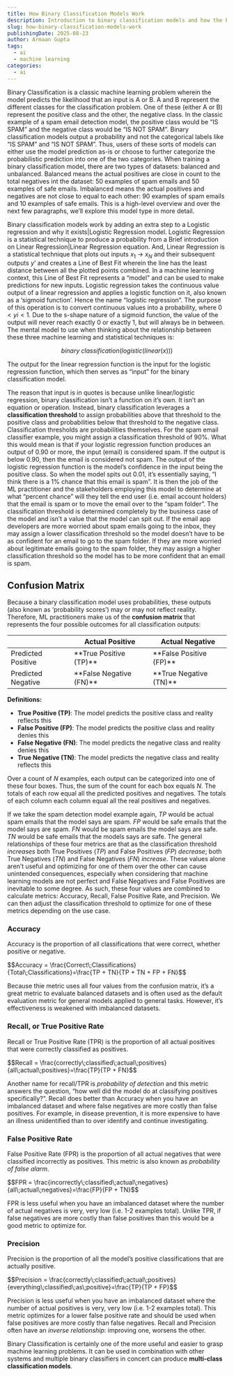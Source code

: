 ```yaml
---
title: How Binary Classification Models Work
description: Introduction to binary classification models and how the build on top of logistic regression.
slug: how-binary-classification-models-work
publishingDate: 2025-08-23
author: Armaan Gupta
tags:
  - ai
  - machine learning
categories:
  - ai
---
```

Binary Classification is a classic machine learning problem wherein the model predicts the likelihood that an input is A or B. A and B represent the different classes for the classification problem. One of these (either A or B) represent the positive class and the other, the negative class. In the classic example of a spam email detection model, the positive class would be “IS SPAM” and the negative class would be “IS NOT SPAM”. Binary classification models output a probability and not the categorical labels like “IS SPAM” and “IS NOT SPAM”. Thus, users of these sorts of models can either use the model prediction as-is or choose to further categorize the probabilistic prediction into one of the two categories. When training a binary classification model, there are two types of datasets: balanced and unbalanced. Balanced means the actual positives are close in count to the total negatives int the dataset: 50 examples of spam emails and 50 examples of safe emails. Imbalanced means the actual positives and negatives are not close to equal to each other: 90 examples of spam emails and 10 examples of safe emails. This is a high-level overview and over the next few paragraphs, we’ll explore this model type in more detail.

Binary classification models work by adding an extra step to a Logistic regression and why it exists|Logistic Regression model. Logistic Regression is a statistical technique to produce a probability from a Brief introduction on Linear Regression|Linear Regression equation. And, Linear Regression is a statistical technique that plots out inputs $x_1$ → $x_N$ and their subsequent outputs $y’$ and creates a Line of Best Fit wherein the line has the least distance between all the plotted points combined. In a machine learning context, this Line of Best Fit represents a “model” and can be used to make predictions for new inputs. Logistic regression takes the continuous value output of a linear regression and applies a logistic function on it, also known as a ‘sigmoid function’. Hence the name “logistic regression”. The purpose of this operation is to convert continuous values into a probability, where $0 < yi < 1$. Due to the s-shape nature of a sigmoid function, the value of the output will never reach exactly 0 or exactly 1, but will always be in between. The mental model to use when thinking about the relationship between these three machine learning and statistical techniques is:

$$binary\;classification(logistic(linear(x)))$$

The output for the linear regression function is the input for the logistic regression function, which then serves as “input” for the binary classification model.

The reason that input is in quotes is because unlike linear/logistic regression, binary classification isn’t a function on it’s own. It isn’t an equation or operation. Instead, binary classification leverages a **classification threshold** to assign probabilities above that threshold to the positive class and probabilities below that threshold to the negative class. Classification thresholds are probabilities themselves. For the spam email classifier example, you might assign a classification threshold of 90%. What this would mean is that if your logistic regression function produces an output of 0.90 or more, the input (email) is considered spam. If the output is below 0.90, then the email is considered not spam. The output of the logistic regression function is the model’s confidence in the input being the positive class. So when the model spits out 0.01, it’s essentially saying, “I think there is a 1% chance that this email is spam”. It is then the job of the ML practitioner and the stakeholders employing this model to determine at what “percent chance” will they tell the end user (i.e. email account holders) that the email is spam or to move the email over to the “spam folder”. The classification threshold is determined completely by the business case of the model and isn’t a value that the model can spit out. If the email app developers are more worried about spam emails going to the inbox, they may assign a lower classification threshold so the model doesn’t have to be as confident for an email to go to the spam folder. If they are more worried about legitimate emails going to the spam folder, they may assign a higher classification threshold so the model has to be more confident that an email is spam.

## Confusion Matrix
Because a binary classification model uses probabilities, these outputs (also known as ‘probability scores’) may or may not reflect reality. Therefore, ML practitioners make us of the **confusion matrix** that represents the four possible outcomes for all classification outputs:

<table className="w-full border-collapse border border-gray-300 my-4">
  <thead>
    <tr className="bg-gray-100">
      <th className="border border-gray-300 px-4 py-2"></th>
      <th className="border border-gray-300 px-4 py-2 font-semibold">Actual Positive</th>
      <th className="border border-gray-300 px-4 py-2 font-semibold">Actual Negative</th>
    </tr>
  </thead>
  <tbody>
    <tr>
      <td className="border border-gray-300 px-4 py-2 font-semibold">Predicted Positive</td>
      <td className="border border-gray-300 px-4 py-2">**True Positive (TP)**</td>
      <td className="border border-gray-300 px-4 py-2">**False Positive (FP)**</td>
    </tr>
    <tr>
      <td className="border border-gray-300 px-4 py-2 font-semibold">Predicted Negative</td>
      <td className="border border-gray-300 px-4 py-2">**False Negative (FN)**</td>
      <td className="border border-gray-300 px-4 py-2">**True Negative (TN)**</td>
    </tr>
  </tbody>
</table>

**Definitions:**
- **True Positive (TP)**: The model predicts the positive class and reality reflects this
- **False Positive (FP)**: The model predicts the positive class and reality denies this  
- **False Negative (FN)**: The model predicts the negative class and reality denies this
- **True Negative (TN)**: The model predicts the negative class and reality reflects this

Over a count of $N$ examples, each output can be categorized into one of these four boxes. Thus, the sum of the count for each box equals $N$. The totals of each row equal all the predicted positives and negatives. The totals of each column each column equal all the real positives and negatives.

If we take the spam detection model example again, $TP$ would be actual spam emails that the model says are spam. $FP$ would be safe emails that the model says are spam. $FN$ would be spam emails the model says are safe. $TN$ would be safe emails that the models says are safe. The general relationships of these four metrics are that as the classification threshold *increases* both True Positives ($TP$) and False Positives ($FP$) *decrease*; both True Negatives ($TN$) and False Negatives ($FN$) *increase*. These values alone aren’t useful and optimizing for one of them over the other can cause unintended consequences, especially when considering that machine learning models are not perfect and False Negatives and False Positives are inevitable to some degree. As such, these four values are combined to calculate metrics: Accuracy, Recall, False Positive Rate, and Precision. We can then adjust the classification threshold to optimize for one of these metrics depending on the use case.

### Accuracy
Accuracy is the proportion of all classifications that were correct, whether positive or negative.

<div className={"text-center"}>
$$Accuracy = \frac{Correct\;Classifications}{Total\;Classifications}=\frac{TP + TN}{TP + TN + FP + FN}$$
</div>

Because thie metric uses all four values from the confusion matrix, it’s a great metric to evaluate balanced datasets and is often used as the default evaluation metric for general models applied to general tasks. However, it’s effectiveness is weakened with imbalanced datasets.

### Recall, or True Positive Rate
Recall or True Positive Rate (TPR) is the proportion of all actual positives that were correctly classified as positives.

<div className={"text-center"}>
$$Recall = \frac{correctly\;classified\;actual\;positives}{all\;actual\;positives}=\frac{TP}{TP + FN}$$
</div>

Another name for recall/TPR is *probability of detection* and this metric answers the question, “how well did the model do at classifying positives specifically?”. Recall does better than Accuracy when you have an imbalanced dataset and where false negatives are more costly than false positives. For example, in disease prevention, it is more expensive to have an illness unidentified than to over identify and continue investigating.

### False Positive Rate
False Positive Rate (FPR) is the proportion of all actual negatives that were classified incorrectly as positives. This metric is also known as *probability of false alarm*.

<div className={"text-center"}>
$$FPR = \frac{incorrectly\;classified\;actual\;negatives}{all\;actual\;negatives}=\frac{FP}{FP + TN}$$
</div>

FPR is less useful when you have an imbalanced dataset where the number of actual negatives is very, very low (i.e. 1-2 examples total). Unlike TPR, if false negatives are more costly than false positives than this would be a good metric to optimize for.

### Precision
Precision is the proportion of all the model’s positive classifications that are actually positive.

<div className={"text-center"}>
	$$Precision = \frac{correctly\;classified\;actual\;positives}{everything\;classified\;as\;positive}=\frac{TP}{TP + FP}$$
</div>

Precision is less useful when you have an imbalanced dataset where the number of actual positives is very, very low (i.e. 1-2 examples total). This metric optimizes for a lower false positive rate and should be used when false positives are more costly than false negatives. Recall and Precision often have an *inverse relationship*: improving one, worsens the other.

Binary Classification is certainly one of the more useful and easier to grasp machine learning problems. It can be used in combination with other systems and multiple binary classifiers in concert can produce **multi-class classification models**.